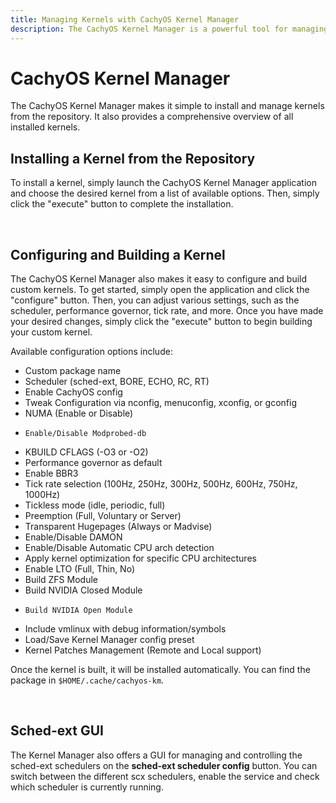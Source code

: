 ```yaml
---
title: Managing Kernels with CachyOS Kernel Manager
description: The CachyOS Kernel Manager is a powerful tool for managing kernels, allowing users to easily install or build custom kernels with ease.
---
```



CachyOS Kernel Manager
======================

The CachyOS Kernel Manager makes it simple to install and manage kernels from the repository. It also provides a comprehensive overview of all installed kernels.

Installing a Kernel from the Repository
---------------------------------------

To install a kernel, simply launch the CachyOS Kernel Manager application and choose the desired kernel from a list of available options.
Then, simply click the "execute" button to complete the installation.

<br />
<ImageComponent imgsrc={import('~/assets/images/cachyos-km1.png')} />

Configuring and Building a Kernel
---------------------------------

The CachyOS Kernel Manager also makes it easy to configure and build custom kernels. To get started, simply open the application and click the "configure" button. Then, you can adjust various settings, such as the scheduler, performance governor, tick rate, and more. Once you have made your desired changes, simply click the "execute" button to begin building your custom kernel.

Available configuration options include:

*   Custom package name
*   Scheduler (sched-ext, BORE, ECHO, RC, RT)
*   Enable CachyOS config
*   Tweak Configuration via nconfig, menuconfig, xconfig, or gconfig
*   NUMA (Enable or Disable)
*	  Enable/Disable Modprobed-db 
*   KBUILD CFLAGS (-O3 or -O2)
*   Performance governor as default
*   Enable BBR3
*   Tick rate selection (100Hz, 250Hz, 300Hz, 500Hz, 600Hz, 750Hz, 1000Hz)
*   Tickless mode (idle, periodic, full)
*   Preemption (Full, Voluntary or Server)
* 	Transparent Hugepages (Always or Madvise) 
*   Enable/Disable DAMON
*   Enable/Disable Automatic CPU arch detection
*   Apply kernel optimization for specific CPU architectures
*   Enable LTO (Full, Thin, No)
*   Build ZFS Module
*   Build NVIDIA Closed Module
*	  Build NVIDIA Open Module
*   Include vmlinux with debug information/symbols
*   Load/Save Kernel Manager config preset
*   Kernel Patches Management (Remote and Local support)

Once the kernel is built, it will be installed automatically. You can find the package in `$HOME/.cache/cachyos-km`.

<br />
<ImageComponent imgsrc={import('~/assets/images/cachyos-km2.png')} />

Sched-ext GUI
-------------

The Kernel Manager also offers a GUI for managing and controlling the sched-ext schedulers on the **sched-ext scheduler config** button.
You can switch between the different scx schedulers, enable the service and check which scheduler is currently running.
